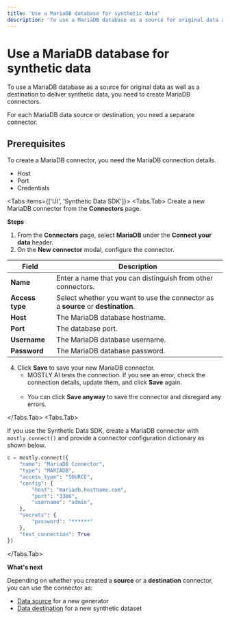 ```yaml
---
title: 'Use a MariaDB database for synthetic data'
description: 'To use a MariaDB database as a source for original data as well as a destination to deliver synthetic data, you need to create MariaDB connectors.'
---
```



# Use a MariaDB database for synthetic data

To use a MariaDB database as a source for original data as well as a destination to deliver synthetic data, you need to create MariaDB connectors.

For each MariaDB data source or destination, you need a separate connector.

## Prerequisites

To create a MariaDB connector, you need the MariaDB connection details.

- Host
- Port
- Credentials

<Tabs items={['UI', 'Synthetic Data SDK']}>
<Tabs.Tab>
Create a new MariaDB connector from the **Connectors** page.

**Steps**

1.  From the **Connectors** page, select **MariaDB** under the **Connect your data** header.
2.  On the **New connector** modal, configure the connector.

| Field           | Description                                                                      |
| --------------- | -------------------------------------------------------------------------------- |
| **Name**        | Enter a name that you can distinguish from other connectors.                     |
| **Access type** | Select whether you want to use the connector as a **source** or **destination**. |
| **Host**        | The MariaDB database hostname.                                                   |
| **Port**        | The database port.                                                               |
| **Username**    | The MariaDB database username.                                                   |
| **Password**    | The MariaDB database password.                                                   |

4.  Click **Save** to save your new MariaDB connector.
    - MOSTLY AI tests the connection. If you see an error, check the connection details, update them, and click **Save** again.<br /><br />
    - You can click **Save anyway** to save the connector and disregard any errors.

</Tabs.Tab>
<Tabs.Tab>

If you use the Synthetic Data SDK, create a MariaDB connector with `mostly.connect()` and provide a connector configuration dictionary as shown below.

```python copy filename="python"
c = mostly.connect({
    "name": "MariaDB Connector",
    "type": "MARIADB",
    "access_type": "SOURCE",
    "config": {
        "host": "mariadb.hostname.com",
        "port": "3306",
        "username": "admin",
    },
    "secrets": {
        "password": "******"
    },
    "test_connection": True
})
```

</Tabs.Tab>
</Tabs>

**What's next**

Depending on whether you created a **source** or a **destination** connector, you can use the connector as:

- [Data source](../use/data-source) for a new generator
- [Data destination](../use/data-destination) for a new synthetic dataset
